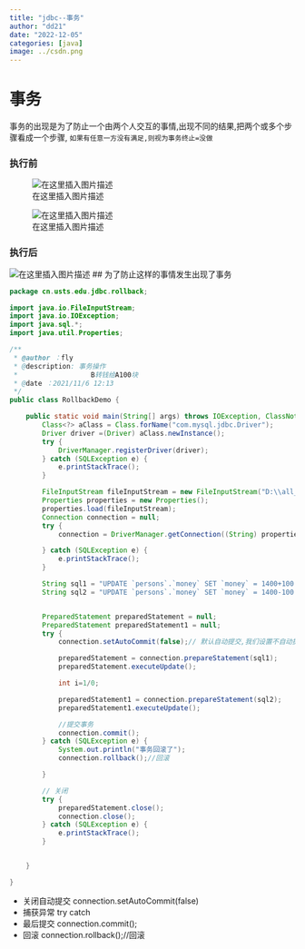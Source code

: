 ```yaml
---
title: "jdbc--事务"
author: "dd21"
date: "2022-12-05" 
categories: [java]
image: ../csdn.png
---
```



# 事务
事务的出现是为了防止一个由两个人交互的事情,出现不同的结果,把两个或多个步骤看成一个步骤,
`如果有任意一方没有满足,则视为事务终止=没做`

### 执行前
![在这里插入图片描述](https://img-blog.csdnimg.cn/3ce5ec5468ec4fd998edcee076e41578.png?x-oss-process=image/watermark,type_ZHJvaWRzYW5zZmFsbGJhY2s,shadow_50,text_Q1NETiBA5aSn5q-beg==,size_14,color_FFFFFF,t_70,g_se,x_16)


![在这里插入图片描述](https://img-blog.csdnimg.cn/aa7c7c0909a348be9b42d4a6457efe8d.png?x-oss-process=image/watermark,type_ZHJvaWRzYW5zZmFsbGJhY2s,shadow_50,text_Q1NETiBA5aSn5q-beg==,size_20,color_FFFFFF,t_70,g_se,x_16)

###  执行后
![在这里插入图片描述](https://img-blog.csdnimg.cn/23c203ac7c7a4f1393c32f37f73d945f.png)
## 为了防止这样的事情发生出现了事务

```java
package cn.usts.edu.jdbc.rollback;

import java.io.FileInputStream;
import java.io.IOException;
import java.sql.*;
import java.util.Properties;

/**
 * @author ：fly
 * @description: 事务操作
 *                  B转钱给A100块
 * @date ：2021/11/6 12:13
 */
public class RollbackDemo {

    public static void main(String[] args) throws IOException, ClassNotFoundException, InstantiationException, IllegalAccessException, SQLException {
        Class<?> aClass = Class.forName("com.mysql.jdbc.Driver");
        Driver driver =(Driver) aClass.newInstance();
        try {
            DriverManager.registerDriver(driver);
        } catch (SQLException e) {
            e.printStackTrace();
        }

        FileInputStream fileInputStream = new FileInputStream("D:\\all_projects\\java_projects\\java_ij\\springMVC\\Jdbc\\src\\cn\\usts\\edu\\config\\db.properties");
        Properties properties = new Properties();
        properties.load(fileInputStream);
        Connection connection = null;
        try {
            connection = DriverManager.getConnection((String) properties.get("url"), (String) properties.get("user"), (String) properties.get("password"));

        } catch (SQLException e) {
            e.printStackTrace();
        }

        String sql1 = "UPDATE `persons`.`money` SET `money` = 1400+100 WHERE `name` = 'A'";
        String sql2 = "UPDATE `persons`.`money` SET `money` = 1400-100 WHERE `name` = 'B'";


        PreparedStatement preparedStatement = null;
        PreparedStatement preparedStatement1 = null;
        try {
            connection.setAutoCommit(false);// 默认自动提交,我们设置不自动提交

            preparedStatement = connection.prepareStatement(sql1);
            preparedStatement.executeUpdate();

            int i=1/0;

            preparedStatement1 = connection.prepareStatement(sql2);
            preparedStatement1.executeUpdate();

            //提交事务
            connection.commit();
        } catch (SQLException e) {
            System.out.println("事务回滚了");
            connection.rollback();//回滚

        }

        // 关闭
        try {
            preparedStatement.close();
            connection.close();
        } catch (SQLException e) {
            e.printStackTrace();
        }


    }

}

```
* 关闭自动提交 connection.setAutoCommit(false)
* 捕获异常  try catch
* 最后提交 connection.commit();
* 回滚      connection.rollback();//回滚

